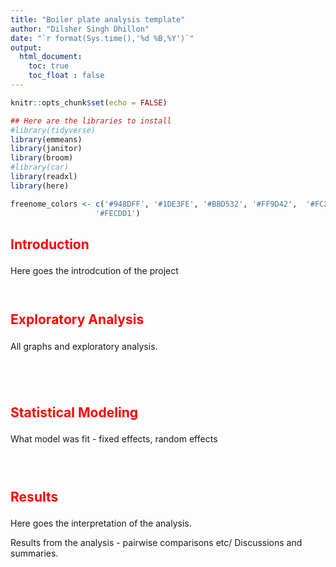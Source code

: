 ```yaml
---
title: "Boiler plate analysis template"
author: "Dilsher Singh Dhillon"
date: "`r format(Sys.time(),'%d %B,%Y')`"
output:
  html_document:
    toc: true
    toc_float : false 
---
```

<style>
.list-group-item.active, .list-group-item.active:focus, .list-group-item.active:hover {
    background-color: #948DFF;
}
</style>

```r
knitr::opts_chunk$set(echo = FALSE)
```


```r
## Here are the libraries to install  
#library(tidyverse)  
library(emmeans)  
library(janitor)  
library(broom)
#library(car)
library(readxl)
library(here)

freenome_colors <- c('#948DFF', '#1DE3FE', '#BBD532', '#FF9D42',  '#FC2E7B', 
                   '#FECDD1')
```



<font size="4" color="red">  

### Introduction    

</font>  

Here goes the introdcution of the project  

```r

```


```r

```



<font size="4" color="red">

### Exploratory Analysis 

</font>

All graphs and exploratory analysis. 

```r

```


```r

```


```r

```


```r

```


<font size="4" color="red">

### Statistical Modeling  

</font>

What model was fit - fixed effects, random effects

```r

```


```r

```


```r

```



<font size="4" color="red">

### Results 

</font>


Here goes the interpretation of the analysis.  

Results from the analysis - pairwise comparisons etc/ Discussions and summaries.   





